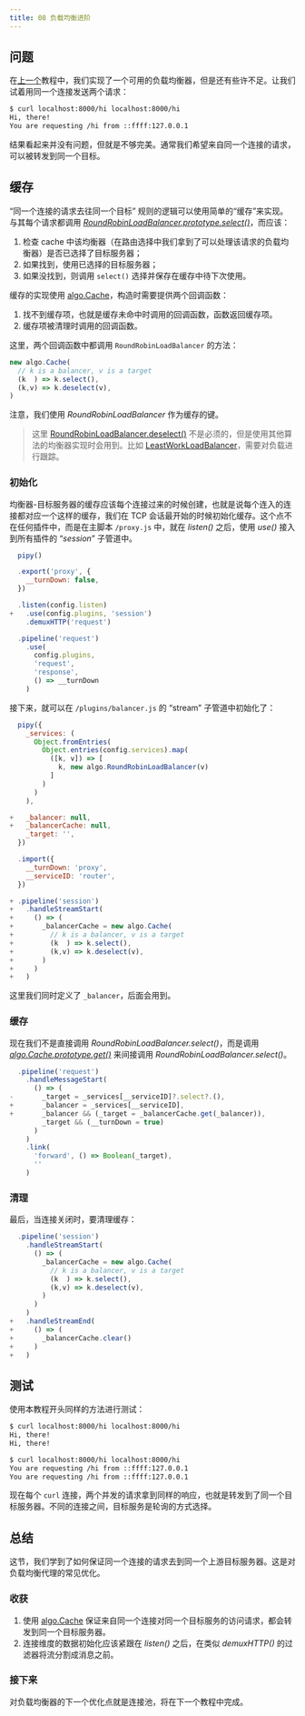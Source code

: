 ```yaml
---
title: 08 负载均衡进阶
---
```


## 问题

在[上一个](/tutorial/07-load-balancing)教程中，我们实现了一个可用的负载均衡器，但是还有些许不足。让我们试着用同一个连接发送两个请求：

```sh
$ curl localhost:8000/hi localhost:8000/hi
Hi, there!
You are requesting /hi from ::ffff:127.0.0.1
```

结果看起来并没有问题，但就是不够完美。通常我们希望来自同一个连接的请求，可以被转发到同一个目标。

## 缓存

“同一个连接的请求去往同一个目标” 规则的逻辑可以使用简单的“缓存”来实现。与其每个请求都调用 [_RoundRobinLoadBalancer.prototype.select()_](/reference/api/algo/RoundRobinLoadBalancer/select)，而应该：

1. 检查 cache 中该均衡器（在路由选择中我们拿到了可以处理该请求的负载均衡器）是否已选择了目标服务器；
2. 如果找到，使用已选择的目标服务器；
3. 如果没找到，则调用 `select()` 选择并保存在缓存中待下次使用。

缓存的实现使用 [algo.Cache](/reference/api/algo/Cache)，构造时需要提供两个回调函数：

1. 找不到缓存项，也就是缓存未命中时调用的回调函数，函数返回缓存项。
2. 缓存项被清理时调用的回调函数。

这里，两个回调函数中都调用 `RoundRobinLoadBalancer` 的方法：

```js
new algo.Cache(
  // k is a balancer, v is a target
  (k  ) => k.select(),
  (k,v) => k.deselect(v),
)
```

注意，我们使用 *RoundRobinLoadBalancer* 作为缓存的键。

> 这里 [RoundRobinLoadBalancer.deselect()](/reference/api/algo/RoundRobinLoadBalancer/deselect) 不是必须的，但是使用其他算法的均衡器实现时会用到。比如 [LeastWorkLoadBalancer](/reference/api/algo/LeastWorkLoadBalancer)，需要对负载进行跟踪。

### 初始化

均衡器-目标服务器的缓存应该每个连接过来的时候创建，也就是说每个连入的连接都对应一个这样的缓存，我们在 TCP 会话最开始的时候初始化缓存。这个点不在任何插件中，而是在主脚本 `/proxy.js` 中，就在 *listen()* 之后，使用 *use()* 接入到所有插件的 “*session*” 子管道中。

```js
  pipy()

  .export('proxy', {
    __turnDown: false,
  })

  .listen(config.listen)
+   .use(config.plugins, 'session')
    .demuxHTTP('request')

  .pipeline('request')
    .use(
      config.plugins,
      'request',
      'response',
      () => __turnDown
    )
```

接下来，就可以在 `/plugins/balancer.js` 的 “stream” 子管道中初始化了：

```js
  pipy({
    _services: (
      Object.fromEntries(
        Object.entries(config.services).map(
          ([k, v]) => [
            k, new algo.RoundRobinLoadBalancer(v)
          ]
        )
      )
    ),

+   _balancer: null,
+   _balancerCache: null,
    _target: '',
  })

  .import({
    __turnDown: 'proxy',
    __serviceID: 'router',
  })

+ .pipeline('session')
+   .handleStreamStart(
+     () => (
+       _balancerCache = new algo.Cache(
+         // k is a balancer, v is a target
+         (k  ) => k.select(),
+         (k,v) => k.deselect(v),
+       )
+     )
+   )
```

这里我们同时定义了 `_balancer`，后面会用到。

### 缓存

现在我们不是直接调用 *RoundRobinLoadBalancer.select()*，而是调用 [_algo.Cache.prototype.get()_](/reference/api/algo/Cache/get) 来间接调用 *RoundRobinLoadBalancer.select()*。

```js
  .pipeline('request')
    .handleMessageStart(
      () => (
-       _target = _services[__serviceID]?.select?.(),
+       _balancer = _services[__serviceID],
+       _balancer && (_target = _balancerCache.get(_balancer)),
        _target && (__turnDown = true)
      )
    )
    .link(
      'forward', () => Boolean(_target),
      ''
    )
```

### 清理

最后，当连接关闭时，要清理缓存：

```js
  .pipeline('session')
    .handleStreamStart(
      () => (
        _balancerCache = new algo.Cache(
          // k is a balancer, v is a target
          (k  ) => k.select(),
          (k,v) => k.deselect(v),
        )
      )
    )
+   .handleStreamEnd(
+     () => (
+       _balancerCache.clear()
+     )
+   )
```

## 测试

使用本教程开头同样的方法进行测试：

```sh
$ curl localhost:8000/hi localhost:8000/hi
Hi, there!
Hi, there!

$ curl localhost:8000/hi localhost:8000/hi
You are requesting /hi from ::ffff:127.0.0.1
You are requesting /hi from ::ffff:127.0.0.1
```

现在每个 `curl` 连接，两个并发的请求拿到同样的响应，也就是转发到了同一个目标服务器。不同的连接之间，目标服务是轮询的方式选择。

## 总结

这节，我们学到了如何保证同一个连接的请求去到同一个上游目标服务器。这是对负载均衡代理的常见优化。

### 收获

1. 使用 [algo.Cache](/reference/api/algo/Cache) 保证来自同一个连接对同一个目标服务的访问请求，都会转发到同一个目标服务器。
2. 连接维度的数据初始化应该紧跟在 *listen()* 之后，在类似 *demuxHTTP()* 的过滤器将流分割成消息之前。

### 接下来

对负载均衡器的下一个优化点就是连接池，将在下一个教程中完成。